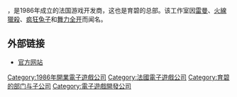 {{refimprove|time=2015-10-08T15:10:52+00:00}}
{{NoteTA
| G1=Games
}}
{{Infobox company
| name = 育碧巴黎
| name_en = Ubisoft Paris
| logo =
| caption =
| type = [[育碧软件|育碧软件]]的子公司
| genre =
| foundation = 1986年
| location_city =
| location_country = [[法国|法国]]
| location =
| locations = <!-- # of locations -->
| key_people =
| industry =
| products = 电子游戏
| owner =
| num_employees =
| parent = [[育碧软件|育碧软件]]
| homepage = {{URL|http://www.ubisoft.com/}}
}}

{{vgname2|育碧巴黎|en=Ubisoft Paris}}，是1986年成立的法国游戏开发商，这也是育碧的总部。该工作室因[[雷曼系列|雷曼]]、[[火線獵殺系列|火線獵殺]]、[[疯狂兔子|疯狂兔子]]和[[舞力全开系列|舞力全开]]而闻名。

== 外部链接 ==

* [http://ubi.com/ 官方网站]

{{Ubisoft}}

{{DEFAULTSORT:Ubisoft Paris}}
[[Category:1986年開業電子遊戲公司|Category:1986年開業電子遊戲公司]]
[[Category:法國電子遊戲公司|Category:法國電子遊戲公司]]
[[Category:育碧的部门与子公司|Category:育碧的部门与子公司]]
[[Category:電子遊戲開發公司|Category:電子遊戲開發公司]]

{{Ubisoft-stub}}
{{Europe-videogame-company-stub}}